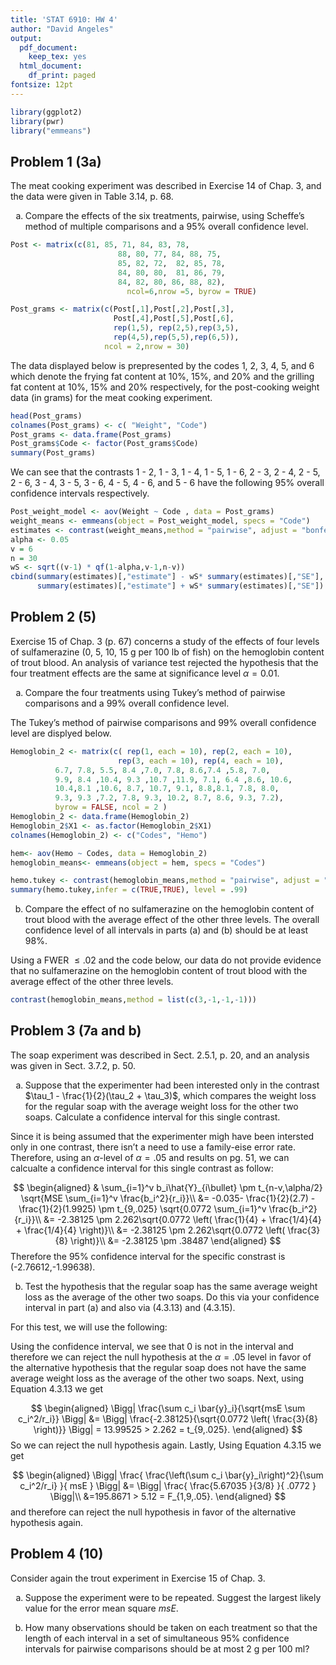 ```yaml
---
title: 'STAT 6910: HW 4'
author: "David Angeles"
output:
  pdf_document:
    keep_tex: yes
  html_document:
    df_print: paged
fontsize: 12pt
---
```



```r
library(ggplot2)
library(pwr)
library("emmeans")
```

## Problem 1 (3a)

The meat cooking experiment was described in Exercise 14 of Chap. 3, and the data were given in Table 3.14, p. 68.

(a) Compare the effects of the six treatments, pairwise, using Scheffe's method of multiple comparisons and a 95% overall confidence level.


```r
Post <- matrix(c(81, 85, 71, 84, 83, 78, 
                        88, 80, 77, 84, 88, 75, 
                        85, 82, 72,  82, 85, 78,
                        84, 80, 80,  81, 86, 79, 
                        84, 82, 80, 86, 88, 82), 
                          ncol=6,nrow =5, byrow = TRUE)

Post_grams <- matrix(c(Post[,1],Post[,2],Post[,3], 
                       Post[,4],Post[,5],Post[,6], 
                       rep(1,5), rep(2,5),rep(3,5),
                       rep(4,5),rep(5,5),rep(6,5)),
                     ncol = 2,nrow = 30)

```
The data displayed below is prepresented by the codes 1, 2, 3, 4, 5, and 6 which denote the frying fat content at 10%, 15%, and 20% and the grilling fat content at 10%, 15% and 20% respectively, for the post-cooking weight data (in grams) for the meat cooking experiment.
```r
head(Post_grams) 
colnames(Post_grams) <- c( "Weight", "Code")
Post_grams <- data.frame(Post_grams)
Post_grams$Code <- factor(Post_grams$Code)
summary(Post_grams)
```

We can see that the contrasts 1 - 2, 1 - 3, 1 - 4, 1 - 5, 1 - 6, 2 - 3, 2 - 4, 2 - 5, 2 - 6, 3 - 4, 3 - 5, 3 - 6, 4 - 5, 4 - 6, and 5 - 6 have the following 95% overall confidence intervals respectively.

```r
Post_weight_model <- aov(Weight ~ Code , data = Post_grams)
weight_means <- emmeans(object = Post_weight_model, specs = "Code")
estimates <- contrast(weight_means,method = "pairwise", adjust = "bonferroni")
alpha <- 0.05
v = 6
n = 30
wS <- sqrt((v-1) * qf(1-alpha,v-1,n-v))
cbind(summary(estimates)[,"estimate"] - wS* summary(estimates)[,"SE"],
      summary(estimates)[,"estimate"] + wS* summary(estimates)[,"SE"])
```

## Problem 2 (5)

Exercise 15 of Chap. 3 (p. 67) concerns a study of the effects of four levels of sulfamerazine (0, 5, 10, 15 g per 100 lb of fish) on the hemoglobin content of trout blood. An analysis of variance test rejected the hypothesis that the four treatment effects are the same at significance level $\alpha=0.01$.

(a) Compare the four treatments using Tukey’s method of pairwise comparisons and a 99% overall confidence level.


The Tukey’s method of pairwise comparisons and  99% overall confidence level are displyed below.

```r
Hemoglobin_2 <- matrix(c( rep(1, each = 10), rep(2, each = 10), 
                        rep(3, each = 10), rep(4, each = 10),
          6.7, 7.8, 5.5, 8.4 ,7.0, 7.8, 8.6,7.4 ,5.8, 7.0, 
          9.9, 8.4 ,10.4, 9.3 ,10.7 ,11.9, 7.1, 6.4 ,8.6, 10.6, 
          10.4,8.1 ,10.6, 8.7, 10.7, 9.1, 8.8,8.1, 7.8, 8.0, 
          9.3, 9.3 ,7.2, 7.8, 9.3, 10.2, 8.7, 8.6, 9.3, 7.2), 
          byrow = FALSE, ncol = 2 )
Hemoglobin_2 <- data.frame(Hemoglobin_2)
Hemoglobin_2$X1 <- as.factor(Hemoglobin_2$X1)
colnames(Hemoglobin_2) <- c("Codes", "Hemo")

hem<- aov(Hemo ~ Codes, data = Hemoglobin_2)
hemoglobin_means<- emmeans(object = hem, specs = "Codes")

hemo.tukey <- contrast(hemoglobin_means,method = "pairwise", adjust = "tukey")
summary(hemo.tukey,infer = c(TRUE,TRUE), level = .99)
```


(b) Compare the effect of no sulfamerazine on the hemoglobin content of trout blood with the average effect of the other three levels. The overall confidence level of all intervals in parts (a) and (b) should be at least 98%.

Using a FWER $\leq .02$ and the code below, our data do not provide evidence that no sulfamerazine on the hemoglobin content of trout blood with the average effect of the other three levels.

```r
contrast(hemoglobin_means,method = list(c(3,-1,-1,-1)))
````


## Problem 3 (7a and b)

The soap experiment was described in Sect. 2.5.1, p. 20, and an analysis was given in Sect. 3.7.2, p. 50.

(a) Suppose that the experimenter had been interested only in the contrast $\tau_1 - \frac{1}{2}(\tau_2 + \tau_3)$, which compares the weight loss for the regular soap with the average weight loss for the other two soaps. Calculate a confidence interval for this single contrast.



Since it is being assumed that the experimenter migh have been intersted only in one contrast, there isn't a need to use a family-eise error rate. Therefore, using an $\alpha$-level of $\alpha=.05$ and results on pg. 51, we can calcualte a confidence interval for this single contrast as follow:

$$
\begin{aligned}
& \sum_{i=1}^v b_i\hat{Y}_{i\bullet} \pm t_{n-v,\alpha/2} \sqrt{MSE \sum_{i=1}^v \frac{b_i^2}{r_i}}\\
&= -0.035- \frac{1}{2}(2.7) - \frac{1}{2}(1.9925) \pm t_{9,.025}
 \sqrt{0.0772 \sum_{i=1}^v \frac{b_i^2}{r_i}}\\
&= -2.38125 \pm 2.262\sqrt{0.0772 \left( \frac{1}{4} + \frac{1/4}{4} + \frac{1/4}{4} \right)}\\
&= -2.38125 \pm 2.262\sqrt{0.0772 \left( \frac{3}{8}  \right)}\\
&= -2.38125 \pm .38487
\end{aligned}
$$
Therefore the 95% confidence interval for the specific constrast is (-2.76612,-1.99638).

 (b) Test the hypothesis that the regular soap has the same average weight loss as the average of the other two soaps. Do this via your confidence interval in part (a) and also via (4.3.13) and (4.3.15).
 
 For this test, we will use the following:
 \begin{center}
 The Null Hypothesis of No Difference Between Regular Soap and Others  $H_0 : \tau_1 = \frac{1}{2}(\tau_2+ \tau_4)$ \\
 vs. The Alternative Hypothesis of Some Difference Between Regular Soap and Others $H_A : \tau_1 \neq \frac{1}{2}(\tau_2+ \tau_4)$
\end{center}
 
 Using the confidence interval, we see that 0 is not in the interval and therefore we can reject the null hypothesis at the $\alpha=.05$ level in favor of the alternative hypothesis that the regular soap does not have the same average weight loss as the average of the other two soaps. Next, using Equation 4.3.13 we get
 
 $$
 \begin{aligned}
 \Bigg| \frac{\sum c_i \bar{y}_i}{\sqrt{msE \sum c_i^2/r_i}}  \Bigg|
 &=  \Bigg| \frac{-2.38125}{\sqrt{0.0772 \left( \frac{3}{8} \right)}}  \Bigg| = 13.99525 > 2.262 = t_{9,.025}.
  \end{aligned}
 $$
So we can reject the null hypothesis again. Lastly, Using Equation 4.3.15 we get 

 $$
 \begin{aligned}
 \Bigg| \frac{ \frac{\left(\sum c_i \bar{y}_i\right)^2}{\sum c_i^2/r_i} }{ msE }  \Bigg|
 &=   \Bigg| \frac{ \frac{5.67035 }{3/8} }{ .0772 }  \Bigg|\\
 &=195.8671 > 5.12 = F_{1,9,.05}.
  \end{aligned}
 $$
and therefore can reject the null hypothesis in favor of the alternative hypothesis again.


## Problem 4 (10)

Consider again the trout experiment in Exercise 15 of Chap. 3.

(a) Suppose the experiment were to be repeated. Suggest the largest likely value for the error mean square $msE$.



(b) How many observations should be taken on each treatment so that the length of each interval in a set of simultaneous 95% confidence intervals for pairwise comparisons should be at most 2 g per 100 ml?





